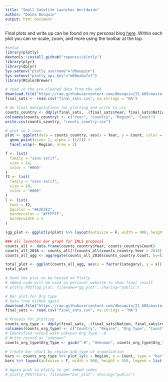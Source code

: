 ```yaml
---
title: "Small Satelite Launches Worldwide"
author: "Daina Bouquin"
output: html_document
---
```


Final plots and write up can be found on my personal blog [here](http://dainabouquin.com/608_final/). Within each plot you can re-scale, zoom, and more using the toolbar at the top.   
   
```r
#setup
library(plotly)
devtools::install_github("ropensci/plotly")
library(plyr)
library(dplyr)
Sys.setenv("plotly_username"="dbouquin")
Sys.setenv("plotly_api_key"="m80wxbo7xf")
library(RColorBrewer)

# read in the pre-cleaned data from the web
download.file("https://raw.githubusercontent.com/dbouquin/IS_608/master/NanosatDB_munging/final_sats.csv", "final_sats.csv", method="curl")
final_sats <- read.csv("final_sats.csv", na.strings = "NA")

# do final manipulations for plotting and write to csv
counts_country <- ddply(final_sats, .(final_sats$Year, final_sats$Nation, final_sats$region), nrow)
colnames(counts_country) <- c("Year", "Country", "Region", "Count")
write.csv(counts_country, "counts_country.csv")

# plot in 2 rows
plot <- ggplot(data = counts_country, aes(x = Year, y = Count, color = Region, text = paste("country:", Country))) +
  geom_point(size= 2, alpha = (1/2)) + 
  facet_wrap(~ Region, nrow = 2)

f <- list(
  family = "sans-serif",
  size = 14,
  color = "#000"
)
f2 <- list(
  family = "sans-serif",
  size = 10,
  color = "#000"
)
l <- list(
  font = f2,
  bgcolor = "#E2E2E2",
  bordercolor = "#FFFFFF",
  borderwidth = 2
)
```
```r
(gg_plot <- ggplotly(plot) %>% layout(autosize = F, width = 900, height = 550, legend = l) %>% layout(xaxis = f, yaxis = f))

### all launches bar graph for IMLS proposal
counts_all <- data.frame(counts_country$Year, counts_country$Count)
counts_all_2016 <- counts_all[!(counts_all$counts_country.Year > 2016),]
counts_all_agg <- aggregate(counts_all_2016$counts_country.Count, by=list(Category=counts_all_2016$counts_country.Year), FUN=sum)

total_plot <- ggplot(counts_all_agg, aes(x = factor(Category), y = x)) + geom_bar(stat = "identity", fill = "darkblue") + ggtitle("Small Satellite Launches Globally per Year") + xlab("Year") + ylab("Count")
total_plot
```
```r
# Send the plot to be hosted on Plotly 
# embed code will be used on personal website to show final result
# plotly_POST(gg_plot, filename="gg_plot", sharing="public")
```
```r
# Bar plot for Org type
# Data from GitHub again
download.file("https://raw.githubusercontent.com/dbouquin/IS_608/master/NanosatDB_munging/final_sats.csv", "final_sats.csv", method="curl")
final_sats <- read.csv("final_sats.csv", na.strings = "NA")

# Process for plotting
counts_org_type <- ddply(final_sats, .(final_sats$Nation, final_sats$region, final_sats$Organization_Type), nrow)
colnames(counts_org_type) <- c("Country", "Region", "Org_Type", "Count")
# Identified record with unknown Org_Type: -0 
# Write record as "unknown"
counts_org_type$Org_Type <- gsub("-0", "Unknown", counts_org_type$Org_Type)
```
    
```r
# Create bar chart by region and type of organization
bars <- counts_org_type %>% plot_ly(x = Region, y = Count, type = "bar", color = Org_Type, colors = "Paired", text = paste(Org_Type,":", Count), hoverinfo = "text")
bars %>% layout(autosize = F, width = 900, height = 550, legend = list(x = .8, y = .6)) %>% layout(xaxis = f, yaxis = f)
```
```r
# Again push to plotly to get embed codes
# plotly_POST(bars, filename="bar_plot", sharing="public")
```